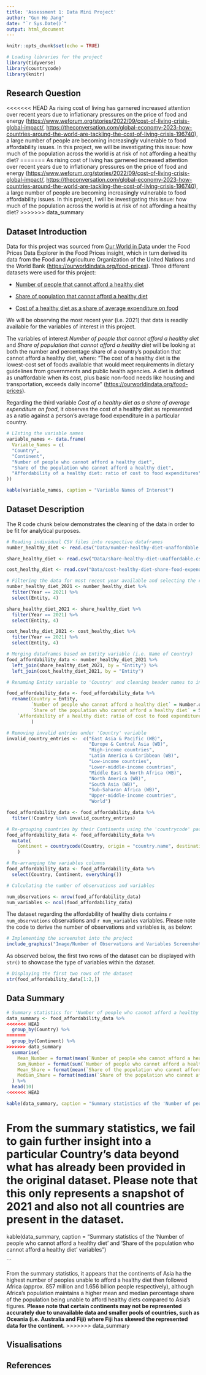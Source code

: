 ```yaml
---
title: 'Assessment 1: Data Mini Project'
author: "Gun Ho Jang"
date: "`r Sys.Date()`"
output: html_document
---
```


```r
knitr::opts_chunk$set(echo = TRUE)
```

```r
# Loading libraries for the project
library(tidyverse)
library(countrycode)
library(knitr)
```

## Research Question

<<<<<<< HEAD
As rising cost of living has garnered increased attention over recent years due to inflationary pressures on the price of food and energy (<https://www.weforum.org/stories/2022/09/cost-of-living-crisis-global-impact/>, <https://theconversation.com/global-economy-2023-how-countries-around-the-world-are-tackling-the-cost-of-living-crisis-196740>), a large number of people are becoming increasingly vulnerable to food affordability issues. In this project, we will be investigating this issue: how much of the population across the world is at risk of not affording a healthy diet?
=======
As rising cost of living has garnered increased attention over recent years due to inflationary pressures on the price of food and energy (<https://www.weforum.org/stories/2022/09/cost-of-living-crisis-global-impact/>, <https://theconversation.com/global-economy-2023-how-countries-around-the-world-are-tackling-the-cost-of-living-crisis-196740>), a large number of people are becoming increasingly vulnerable to food affordability issues. In this project, I will be investigating this issue: how much of the population across the world is at risk of not affording a healthy diet?
>>>>>>> data_summary

## Dataset Introduction

Data for this project was sourced from [Our World in Data](https://ourworldindata.org/food-prices) under the Food Prices Data Explorer in the Food Prices insight, which in turn derived its data from the Food and Agriculture Organization of the United Nations and the World Bank (<https://ourworldindata.org/food-prices>). Three different datasets were used for this project:

-   [Number of people that cannot afford a healthy diet](https://ourworldindata.org/explorers/food-prices?Diet=Healthy+diet&Cost+or+Affordability=Affordability&Affordability+metric=Number+that+cannot+afford&Cost+metric=%25+of+average+food+expenditure&country=NGA~BGD~IND~ETH~MEX~USA~BRA~GBR)

-   [Share of population that cannot afford a healthy diet](https://ourworldindata.org/explorers/food-prices?Diet=Healthy+diet&Cost+or+Affordability=Affordability&Affordability+metric=Share+that+cannot+afford&Cost+metric=%25+of+average+food+expenditure&country=NGA~BGD~IND~ETH~MEX~USA~BRA~GBR)

-   [Cost of a healthy diet as a share of average expenditure on food](https://ourworldindata.org/explorers/food-prices?Diet=Healthy+diet&Cost+or+Affordability=Cost+&Affordability+metric=Share+that+cannot+afford&Cost+metric=%25+of+average+food+expenditure&country=NGA~BGD~IND~ETH~MEX~USA~BRA~GBR)

We will be observing the most recent year (i.e. 2021) that data is readily available for the variables of interest in this project.

The variables of interest *Number of people that cannot afford a healthy diet* and *Share of population that cannot afford a healthy diet* will be looking at both the number and percentage share of a country's population that cannot afford a healthy diet, where: "The cost of a healthy diet is the lowest-cost set of foods available that would meet requirements in dietary guidelines from governments and public health agencies. A diet is defined as unaffordable when its cost, plus basic non-food needs like housing and transportation, exceeds daily income" (<https://ourworldindata.org/food-prices>).

Regarding the third variable *Cost of a healthy diet as a share of average expenditure on food*, it observes the cost of a healthy diet as represented as a ratio against a person's average food expenditure in a particular country.

```r
# LIsting the variable names
variable_names <- data.frame(
  Variable_Names = c(
  "Country",
  "Continent",
  "Number of people who cannot afford a healthy diet",
  "Share of the population who cannot afford a healthy diet",
  "Affordability of a healthy diet: ratio of cost to food expenditures"
))

kable(variable_names, caption = "Variable Names of Interest")
```

## Dataset Description

The  R code chunk below demonstrates the cleaning of the data in order to be fit for analytical purposes.

```r
# Reading individual CSV files into respective dataframes
number_healthy_diet <- read.csv("Data/number-healthy-diet-unaffordable.csv")

share_healthy_diet <- read.csv("Data/share-healthy-diet-unaffordable.csv")

cost_healthy_diet <- read.csv("Data/cost-healthy-diet-share-food-expenditure.csv")

# Filtering the data for most recent year available and selecting the relevant columns
number_healthy_diet_2021 <- number_healthy_diet %>% 
  filter(Year == 2021) %>% 
  select(Entity, 4)

share_healthy_diet_2021 <- share_healthy_diet %>% 
  filter(Year == 2021) %>% 
  select(Entity, 4)

cost_healthy_diet_2021 <- cost_healthy_diet %>% 
  filter(Year == 2021) %>% 
  select(Entity, 4)

# Merging dataframes based on Entity variable (i.e. Name of Country)
food_affordability_data <- number_healthy_diet_2021 %>%
  left_join(share_healthy_diet_2021, by = "Entity") %>% 
  left_join(cost_healthy_diet_2021, by = "Entity")

# Renaming Entity variable to 'Country' and cleaning header names to introduce spacing

food_affordability_data <- food_affordability_data %>% 
  rename(Country = Entity,
         `Number of people who cannot afford a healthy diet` = Number.of.people.who.cannot.afford.a.healthy.diet,
         `Share of the population who cannot afford a healthy diet` = Share.of.the.population.who.cannot.afford.a.healthy.diet,
    `Affordability of a healthy diet: ratio of cost to food expenditures` = Affordability.of.a.healthy.diet..ratio.of.cost.to.food.expenditures
         )

# Removing invalid entries under 'Country' variable
invalid_country_entries <-  c("East Asia & Pacific (WB)", 
                              "Europe & Central Asia (WB)",
                              "High-income countries",
                              "Latin America & Caribbean (WB)",
                              "Low-income countries",
                              "Lower-middle-income countries",
                              "Middle East & North Africa (WB)",
                              "North America (WB)",
                              "South Asia (WB)",
                              "Sub-Saharan Africa (WB)",
                              "Upper-middle-income countries",
                              "World")

food_affordability_data <- food_affordability_data %>% 
  filter(!Country %in% invalid_country_entries)

# Re-grouping countries by their Continents using the 'countrycode' package
food_affordability_data <- food_affordability_data %>% 
  mutate(
    Continent = countrycode(Country, origin = "country.name", destination = "continent")
    )

# Re-arranging the variables columns
food_affordability_data <- food_affordability_data %>% 
  select(Country, Continent, everything())

```

```r
# Calculating the number of observations and variables

num_observations <- nrow(food_affordability_data)
num_variables <- ncol(food_affordability_data)
```

The dataset regarding the affordability of healthy diets contains `r num_observations` observations and `r num_variables` variables. Please note the code to derive the number of observations and variables is, as below:

```r
# Implementing the screenshot into the project
include_graphics("Image/Number of Observations and Variables Screenshot.png")
```

As observed below, the first two rows of the dataset can be displayed with `str()` to showcase the type of variables within the dataset.

```r
# Displaying the first two rows of the dataset
str(food_affordability_data[1:2,])
```

## Data Summary

```r
# Summary statistics for 'Number of people who cannot afford a healthy diet' and 'Affordability of a healthy diet: ratio of cost to food expenditures'
data_summary <- food_affordability_data %>% 
<<<<<<< HEAD
  group_by(Country) %>% 
=======
  group_by(Continent) %>% 
>>>>>>> data_summary
  summarise(
    Mean_Number = format(mean(`Number of people who cannot afford a healthy diet`, na.rm = TRUE), scientific = FALSE),
    Sum_Number = format(sum(`Number of people who cannot afford a healthy diet`, na.rm = TRUE), scientific = FALSE),
    Mean_Share = format(mean(`Share of the population who cannot afford a healthy diet`, na.rm = TRUE), scientific =  FALSE),
    Median_Share = format(median(`Share of the population who cannot afford a healthy diet`, na.rm = TRUE), scientific = FALSE)
  ) %>% 
  head(10)
<<<<<<< HEAD

kable(data_summary, caption = "Summary statistics of the 'Number of people who cannot afford a healthy diet' and 'Share of the population who cannot afford a healthy diet' variables")
```

From the summary statistics, we fail to gain further insight into a particular Country's data beyond what has already been provided in the original dataset. **Please note that this only represents a snapshot of 2021 and also not all countries are present in the dataset.**
=======

kable(data_summary, caption = "Summary statistics of the 'Number of people who cannot afford a healthy diet' and 'Share of the population who cannot afford a healthy diet' variables")


```

From the summary statistics, it appears that the continents of Asia ha the highest number of peoples unable to afford a healthy diet then followed Africa (approx. 857 million and 1.656 billion people respectively), although Africa's population maintains a higher mean and median percentage share of the population being unable to afford healthy diets compared to Asia's figures. **Please note that certain continents may not be represented accurately due to unavailable data and smaller pools of countries, such as Oceania (i.e. Australia and Fiji) where Fiji has skewed the represented data for the continent.**
>>>>>>> data_summary

## Visualisations

## References
